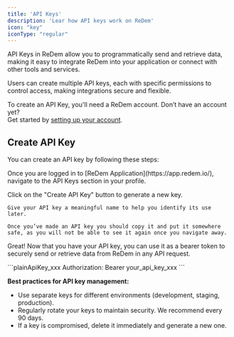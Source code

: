 ```yaml
---
title: 'API Keys'
description: 'Lear how API keys work on ReDem'
icon: "key"
iconType: "regular"
---
```


API Keys in ReDem allow you to programmatically send and retrieve data, making it easy to integrate ReDem into your application or connect with other tools and services.

Users can create multiple API keys, each with specific permissions to control access, making integrations secure and flexible.

<Info>To create an API Key, you'll need a ReDem account. Don’t have an account yet? <br/>Get started by [setting up your account](/account-setup).</Info>

## Create API Key
You can create an API key by following these steps:

<Steps titleSize="h3">
  <Step title="Navigate to manage API Keys">
    <p> Once you are logged in to [ReDem Application](https://app.redem.io/), navigate to the API Keys section in your profile. </p>
  </Step>
  <Step title="Create an API Key">
    Click on the "Create API Key" button to generate a new key.
    
    Give your API key a meaningful name to help you identify its use later.
    
    Once you’ve made an API key you should copy it and put it somewhere safe, as you will not be able to see it again once you navigate away.
  </Step>
  <Step title="Go and connect with ReDem 🚀">
    <p>Great! Now that you have your API key, you can use it as a bearer token to securely send or retrieve data from ReDem in any API request.</p>
    ```plainApiKey_xxx
        Authorization: Bearer your_api_key_xxx
    ```
  </Step>
</Steps>

**Best practices for API key management:**

- Use separate keys for different environments (development, staging, production).
- Regularly rotate your keys to maintain security. We recommend every 90 days.
- If a key is compromised, delete it immediately and generate a new one.
